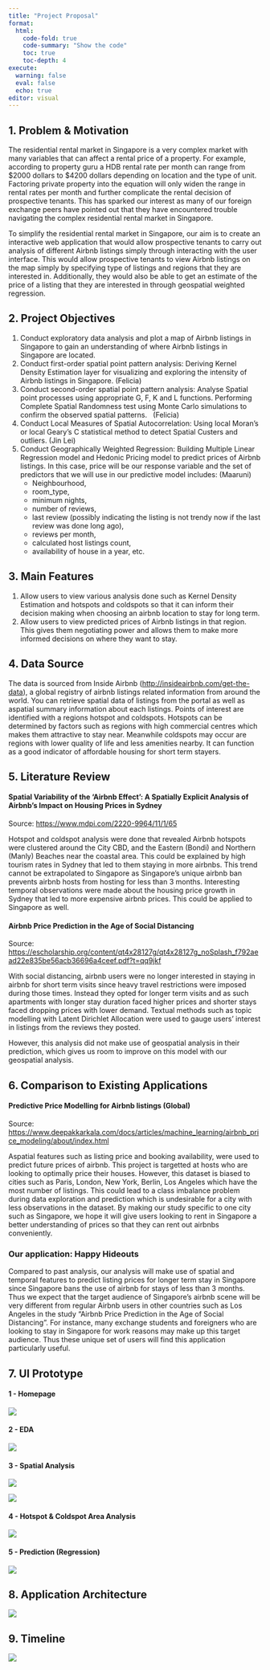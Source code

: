 ```yaml
---
title: "Project Proposal"
format: 
  html: 
    code-fold: true
    code-summary: "Show the code"
    toc: true
    toc-depth: 4
execute: 
  warning: false
  eval: false
  echo: true
editor: visual
---
```


## 1. Problem & Motivation

The residential rental market in Singapore is a very complex market with many variables that can affect a rental price of a property. For example, according to property guru a HDB rental rate per month can range from \$2000 dollars to \$4200 dollars depending on location and the type of unit. Factoring private property into the equation will only widen the range in rental rates per month and further complicate the rental decision of prospective tenants. This has sparked our interest as many of our foreign exchange peers have pointed out that they have encountered trouble navigating the complex residential rental market in Singapore.  

To simplify the residential rental market in Singapore, our aim is to create an interactive web application that would allow prospective tenants to carry out analysis of different Airbnb listings simply through interacting with the user interface. This would allow prospective tenants to view Airbnb listings on the map simply by specifying type of listings and regions that they are interested in. Additionally, they would also be able to get an estimate of the price of a listing that they are interested in through geospatial weighted regression. 

## 2. Project Objectives

1.  Conduct exploratory data analysis and plot a map of Airbnb listings in Singapore to gain an understanding of where Airbnb listings in Singapore are located. 
2.  Conduct first-order spatial point pattern analysis: Deriving Kernel Density Estimation layer for visualizing and exploring the intensity of Airbnb listings in Singapore. (Felicia)
3.  Conduct second-order spatial point pattern analysis: Analyse Spatial point processes using appropriate G, F, K and L functions. Performing Complete Spatial Randomness test using Monte Carlo simulations to confirm the observed spatial patterns.   (Felicia)
4.  Conduct Local Measures of Spatial Autocorrelation: Using local Moran’s or local Geary’s C statistical method to detect Spatial Custers and outliers. (Jin Lei)
5.  Conduct Geographically Weighted Regression: Building Multiple Linear Regression model and Hedonic Pricing model to predict prices of Airbnb listings. In this case, price will be our response variable and the set of predictors that we will use in our predictive model includes: (Maaruni)
    -   Neighbourhood,
    -   room_type,
    -   minimum nights,
    -   number of reviews,
    -   last review (possibly indicating the listing is not trendy now if the last review was done long ago),
    -   reviews per month,
    -   calculated host listings count,
    -   availability of house in a year, etc.

## 3. Main Features

1.  Allow users to view various analysis done such as Kernel Density Estimation and hotspots and coldspots so that it can inform their decision making when choosing an airbnb location to stay for long term.
2.  Allow users to view predicted prices of Airbnb listings in that region. This gives them negotiating power and allows them to make more informed decisions on where they want to stay.

## **4. Data Source**

The data is sourced from Inside Airbnb (<http://insideairbnb.com/get-the-data>), a global registry of airbnb listings related information from around the world. You can retrieve spatial data of listings from the portal as well as aspatial summary information about each listings. Points of interest are identified with a regions hotspot and coldspots. Hotspots can be determined by factors such as regions with high commercial centres which makes them attractive to stay near. Meanwhile coldspots may occur are regions with lower quality of life and less amenities nearby. It can function as a good indicator of affordable housing for short term stayers.

## **5. Literature Review**

#### Spatial Variability of the ‘Airbnb Effect’: A Spatially Explicit Analysis of Airbnb’s Impact on Housing Prices in Sydney

Source: <https://www.mdpi.com/2220-9964/11/1/65>

Hotspot and coldspot analysis were done that revealed Airbnb hotspots were clustered around the City CBD, and the Eastern (Bondi) and Northern (Manly) Beaches near the coastal area. This could be explained by high tourism rates in Sydney that led to them staying in more airbnbs. This trend cannot be extrapolated to Singapore as Singapore's unique airbnb ban prevents airbnb hosts from hosting for less than 3 months. Interesting temporal observations were made about the housing price growth in Sydney that led to more expensive airbnb prices. This could be applied to Singapore as well.

#### Airbnb Price Prediction in the Age of Social Distancing

Source: <https://escholarship.org/content/qt4x28127g/qt4x28127g_noSplash_f792aead22e835be56acb36696a4ceef.pdf?t=qq9jkf>

With social distancing, airbnb users were no longer interested in staying in airbnb for short term visits since heavy travel restrictions were imposed during those times. Instead they opted for longer term visits and as such apartments with longer stay duration faced higher prices and shorter stays faced dropping prices with lower demand. Textual methods such as topic modelling with Latent Dirichlet Allocation were used to gauge users' interest in listings from the reviews they posted.

However, this analysis did not make use of geospatial analysis in their prediction, which gives us room to improve on this model with our geospatial analysis.

## **6. Comparison to Existing Applications**

#### Predictive Price Modelling for Airbnb listings (Global)

Source: <https://www.deepakkarkala.com/docs/articles/machine_learning/airbnb_price_modeling/about/index.html>

Aspatial features such as listing price and booking availability, were used to predict future prices of airbnb. This project is targetted at hosts who are looking to optimally price their houses. However, this dataset is biased to cities such as Paris, London, New York, Berlin, Los Angeles which have the most number of listings. This could lead to a class imbalance problem during data exploration and prediction which is undesirable for a city with less observations in the dataset. By making our study specific to one city such as Singapore, we hope it will give users looking to rent in Singapore a better understanding of prices so that they can rent out airbnbs conveniently.

### Our application: Happy Hideouts

Compared to past analysis, our analysis will make use of spatial and temporal features to predict listing prices for longer term stay in Singapore since Singapore bans the use of airbnb for stays of less than 3 months. Thus we expect that the target audience of Singapore's airbnb scene will be very different from regular Airbnb users in other countries such as Los Angeles in the study "Airbnb Price Prediction in the Age of Social Distancing". For instance, many exchange students and foreigners who are looking to stay in Singapore for work reasons may make up this target audience. Thus these unique set of users will find this application particularly useful.

## **7. UI Prototype**

::: panel-tabset
#### 1 - Homepage

![](images/Screenshot%202024-03-01%20at%201.02.03%20PM.png)

#### 2 - EDA

![](images/Screenshot%202024-03-01%20at%201.02.18%20PM.png)\

#### 3 - Spatial Analysis

![](images/Screenshot%202024-03-01%20at%201.02.32%20PM.png)

![](images/Screenshot%202024-03-01%20at%201.03.40%20PM.png)

#### 4 - Hotspot & Coldspot Area Analysis

![](images/Screenshot%202024-03-01%20at%201.04.27%20PM.png)

#### 5 - Prediction (Regression)

![](images/Screenshot%202024-03-01%20at%201.04.55%20PM.png)
:::

## **8. Application Architecture**

![](images/architecturaldiagram-01.png)

## **9. Timeline**

![](images/IS415%20timeline.png)
